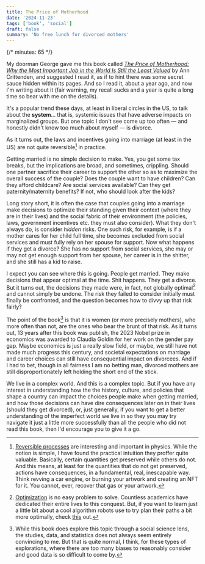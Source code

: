 ```yaml
---
title: The Price of Motherhood
date: '2024-11-23'
tags: ['book', 'social']
draft: false
summary: 'No free lunch for divorced mothers'
---
```


{/* minutes: 65 */}

My doorman George gave me this book called [_The Price of Motherhood: Why the Most Important Job in the World Is Still the Least Valued_](https://www.amazon.com/Price-Motherhood-Important-World-Valued/dp/0312655401)
by Ann Crittenden, and suggested I read it,
as if to hint there was some secret sauce hidden within its pages.
And so I read it, about a year ago, and now I'm writing about it
(fair warning, my recall sucks and a year is quite a long time so bear with me on the details).

It's a popular trend these days, at least in liberal circles in the US, to talk about the **system**... that is,
systemic issues that have adverse impacts on marginalized groups.
But one topic I don't see come up too often — and honestly didn't know too much about myself — is divorce.

As it turns out, the laws and incentives going into marriage (at least in the US) are not quite reversible[^1] in practice.

Getting married is no simple decision to make.
Yes, you get some tax breaks,
but the implications are broad, and sometimes, crippling.
Should one partner sacrifice their career to support the other so as to maximize the overall success of the couple?
Does the couple want to have children?
Can they afford childcare? Are social services available? Can they get paternity/maternity benefits?
If not, who should look after the kids?

Long story short, it is often the case that couples going into a marriage make decisions to optimize
their standing given their context (where they are in their lives) and the social fabric of their environment
(the policies, laws, government incentives etc. they must also consider).
What they don't always do, is consider _hidden_ risks.
One such risk, for example, is if a mother cares for her child full time,
she becomes excluded from social services and must fully rely on her spouse for support.
Now what happens if they get a divorce? She has no support from social services, she may or may not get enough support
from her spouse, her career is in the shitter, and she still has a kid to raise.

I expect you can see where this is going.
People get married. They make decisions that appear optimal at the time.
Shit happens. They get a divorce.
But it turns out, the decisions they made were, in fact, not globally optimal[^2] and cannot simply be undone.
The risk they failed to consider initially must finally be confronted, and the question becomes how to divvy up that risk fairly?

The point of the book[^3] is that it is women (or more precisely mothers), who more often than not, are the ones who bear the brunt of that risk.
As it turns out, 13 years after this book was publish, the 2023 Nobel prize in economics was awarded to Claudia Goldin for her work on the gender pay gap.
Maybe economics is just a really slow field, or maybe,
we still have not made much progress this century,
and societal expectations on marriage and career choices can still have consequential impact on divorcees.
And if I had to bet, though in all fairness I am no betting man, divorced mothers are still disproportionately left holding the short end of the stick.

We live in a complex world. And this is a complex topic. But if you have any interest in understanding how
the the history, culture, and policies that shape a country can impact the choices people make when getting married,
and how those decisions can have dire consequences later on in their lives (should they get divorced), or, just generally, if you want to
get a better understanding of the imperfect world we live in so they you may try navigate it just a little more successfully
than all the people who did not read this book, then I'd encourage you to give it a go.

[^1]: [Reversible processes](https://en.wikipedia.org/wiki/Reversibility) are interesting and important in physics.
While the notion is simple, I have found the practical intuition they proffer quite valuable.
Basically, certain quantities get preserved while others do not. And this means, at least for the quantities that
do not get preserved, actions have consequences, in a fundamental, real, inescapable way. Think revving a car engine, or burning
your artwork and creating an NFT for it. You cannot, ever, recover that gas or your artwork.
[^2]: [Optimization](https://en.wikipedia.org/wiki/Mathematical_optimization) is no easy problem to solve. Countless academics have dedicated their entire lives to this conquest.
But, if you want to learn just a little bit about a cool algorithm robots use to try plan their paths a bit more optimally,
check [this](https://en.wikipedia.org/wiki/A*_search_algorithm) out.
[^3]: While this book does explore this topic through a social science lens, the studies, data, and statistics does not always seem entirely convincing to me.
But that is quite normal, I think, for these types of explorations, where there are too many biases to reasonably consider and good data is so difficult to come by.